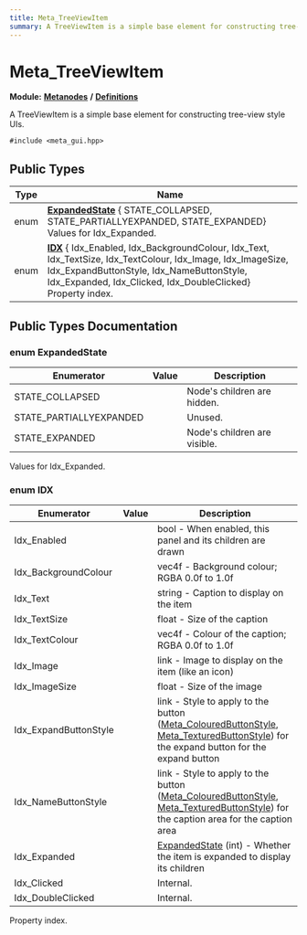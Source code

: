 ```yaml
---
title: Meta_TreeViewItem
summary: A TreeViewItem is a simple base element for constructing tree-view style UIs. 
---
```


# Meta_TreeViewItem

**Module:** **[Metanodes](../../modules/metanodes/index.mdx)** **/** **[Definitions](../../modules/metanodes/definitions.mdx)**

A TreeViewItem is a simple base element for constructing tree-view style UIs. 

`#include <meta_gui.hpp>`

## Public Types

| Type           | Name           |
| -------------- | -------------- |
| enum| **[ExpandedState](#enum-expandedstate)** { STATE_COLLAPSED, STATE_PARTIALLYEXPANDED, STATE_EXPANDED}<br />Values for Idx_Expanded.  |
| enum| **[IDX](#enum-idx)** { Idx_Enabled, Idx_BackgroundColour, Idx_Text, Idx_TextSize, Idx_TextColour, Idx_Image, Idx_ImageSize, Idx_ExpandButtonStyle, Idx_NameButtonStyle, Idx_Expanded, Idx_Clicked, Idx_DoubleClicked}<br />Property index.  |

## Public Types Documentation

### enum ExpandedState

| Enumerator | Value | Description |
| ---------- | ----- | ----------- |
| STATE_COLLAPSED | | Node's children are hidden.   |
| STATE_PARTIALLYEXPANDED | | Unused.   |
| STATE_EXPANDED | | Node's children are visible.   |

Values for Idx_Expanded. 

### enum IDX

| Enumerator | Value | Description |
| ---------- | ----- | ----------- |
| Idx_Enabled | | bool - When enabled, this panel and its children are drawn   |
| Idx_BackgroundColour | | vec4f - Background colour; RGBA 0.0f to 1.0f   |
| Idx_Text | | string - Caption to display on the item   |
| Idx_TextSize | | float - Size of the caption   |
| Idx_TextColour | | vec4f - Colour of the caption; RGBA 0.0f to 1.0f   |
| Idx_Image | | link - Image to display on the item (like an icon)   |
| Idx_ImageSize | | float - Size of the image   |
| Idx_ExpandButtonStyle | | link - Style to apply to the button ([Meta_ColouredButtonStyle](../metanodes/meta-coloured-button-style.mdx), [Meta_TexturedButtonStyle](../metanodes/meta-textured-button-style.mdx)) for the expand button  for the expand button  |
| Idx_NameButtonStyle | | link - Style to apply to the button ([Meta_ColouredButtonStyle](../metanodes/meta-coloured-button-style.mdx), [Meta_TexturedButtonStyle](../metanodes/meta-textured-button-style.mdx)) for the caption area  for the caption area  |
| Idx_Expanded | | [ExpandedState](../metanodes/meta-tree-view-item.mdx#enum-expandedstate) (int) - Whether the item is expanded to display its children   |
| Idx_Clicked | | Internal.   |
| Idx_DoubleClicked | | Internal.   |

Property index. 
